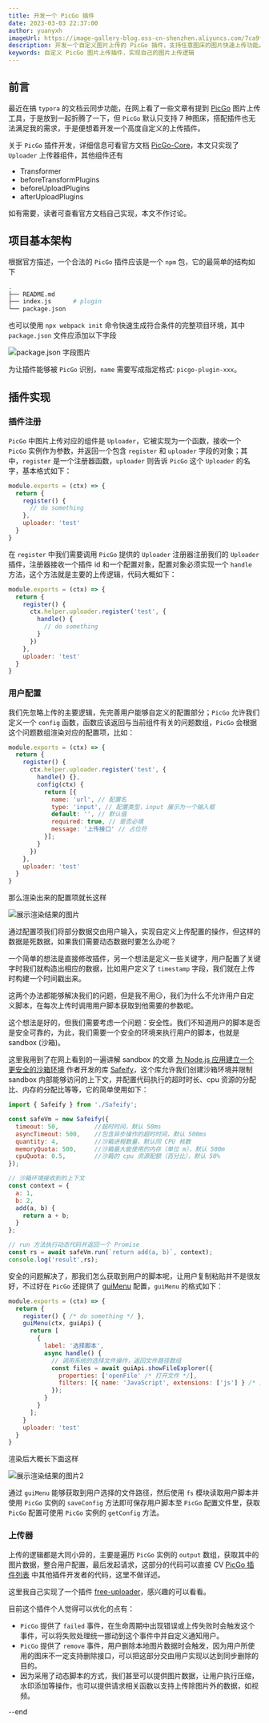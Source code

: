 ```yaml
---
title: 开发一个 PicGo 插件
date: 2023-03-03 22:37:00
author: yuanyxh
imageUrl: https://image-gallery-blog.oss-cn-shenzhen.aliyuncs.com/7ca9f9ebd0cbcd20.webp
description: 开发一个自定义图片上传的 PicGo 插件，支持任意图床的图片快速上传功能。
keywords: 自定义 PicGo 图片上传插件，实现自己的图片上传逻辑
---
```


## 前言

最近在搞 `typora` 的文档云同步功能，在网上看了一些文章有提到 [PicGo] 图片上传工具，于是放到一起折腾了一下，但 `PicGo` 默认只支持 7 种图床，搭配插件也无法满足我的需求，于是便想着开发一个高度自定义的上传插件。

关于 `PicGo` 插件开发，详细信息可看官方文档 [PicGo-Core]，本文只实现了 `Uploader` 上传器组件，其他组件还有

- Transformer
- beforeTransformPlugins
- beforeUploadPlugins
- afterUploadPlugins

如有需要，读者可查看官方文档自己实现，本文不作讨论。

## 项目基本架构

根据官方描述，一个合法的 `PicGo` 插件应该是一个 `npm` 包，它的最简单的结构如下

```sh
.
├── README.md
├── index.js      # plugin
└── package.json
```

也可以使用 `npx webpack init` 命令快速生成符合条件的完整项目环境，其中 `package.json` 文件应添加以下字段

![package.json 字段图片](https://image-gallery-blog.oss-cn-shenzhen.aliyuncs.com/6e244cb48c13e4f1.webp)

为让插件能够被 `PicGo` 识别，`name` 需要写成指定格式: `picgo-plugin-xxx`。

## 插件实现

### 插件注册

`PicGo` 中图片上传对应的组件是 `Uploader`，它被实现为一个函数，接收一个 `PicGo` 实例作为参数，并返回一个包含 `register` 和 `uploader` 字段的对象；其中，`register` 是一个注册器函数，`uploader` 则告诉 `PicGo` 这个 `Uploader` 的名字，基本格式如下：

```js
module.exports = (ctx) => {
  return {
    register() {
      // do something
    },
    uploader: 'test'
  }
}
```

在 `register` 中我们需要调用 `PicGo` 提供的 `Uploader` 注册器注册我们的 `Uploader` 插件，注册器接收一个插件 id 和一个配置对象，配置对象必须实现一个 `handle` 方法，这个方法就是主要的上传逻辑，代码大概如下：

```js
module.exports = (ctx) => {
  return {
    register() {
      ctx.helper.uploader.register('test', {
        handle() {
          // do something
        }
      })
    },
    uploader: 'test'
  }
}
```

### 用户配置

我们先忽略上传的主要逻辑，先完善用户能够自定义的配置部分；`PicGo` 允许我们定义一个 `config` 函数，函数应该返回与当前组件有关的问题数组，`PicGo` 会根据这个问题数组渲染对应的配置项，比如：

```js
module.exports = (ctx) => {
  return {
    register() {
      ctx.helper.uploader.register('test', {
        handle() {},
        config(ctx) {
          return [{
            name: 'url', // 配置名
            type: 'input', // 配置类型，input 展示为一个输入框
            default: '', // 默认值
            required: true, // 是否必填
            message: '上传接口' // 占位符
          }];
        }
      })
    },
    uploader: 'test'
  }
}
```

那么渲染出来的配置项就长这样

![展示渲染结果的图片](https://image-gallery-blog.oss-cn-shenzhen.aliyuncs.com/35f03a074e74b180.webp)

通过配置项我们将部分数据交由用户输入，实现自定义上传配置的操作，但这样的数据是死数据，如果我们需要动态数据时要怎么办呢？

一个简单的想法是直接修改插件，另一个想法是定义一些关键字，用户配置了关键字时我们就构造出相应的数据，比如用户定义了 `timestamp` 字段，我们就在上传时构建一个时间戳出来。

这两个办法都能够解决我们的问题，但是我不用:smirk:，我们为什么不允许用户自定义脚本，在每次上传时调用用户脚本获取到他需要的参数呢。

这个想法是好的，但我们需要考虑一个问题：安全性。我们不知道用户的脚本是否是安全可靠的，为此，我们需要一个安全的环境来执行用户的脚本，也就是 sandbox (沙箱)。

这里我用到了在网上看到的一遍讲解 sandbox 的文章 [为 Node.js 应用建立一个更安全的沙箱环境] 作者开发的库 [Safeify]，这个库允许我们创建沙箱环境并限制 sandbox 内部能够访问的上下文，并配置代码执行的超时时长、cpu 资源的分配比、内存的分配比等等，它的简单使用如下：

```js
import { Safeify } from './Safeify';

const safeVm = new Safeify({
  timeout: 50,          //超时时间，默认 50ms
  asyncTimeout: 500,    //包含异步操作的超时时间，默认 500ms
  quantity: 4,          //沙箱进程数量，默认同 CPU 核数
  memoryQuota: 500,     //沙箱最大能使用的内存（单位 m），默认 500m
  cpuQuota: 0.5,        //沙箱的 cpu 资源配额（百分比），默认 50%
});

// 沙箱环境接收到的上下文
const context = {
  a: 1,
  b: 2,
  add(a, b) {
    return a + b;
  }
};

// run 方法执行动态代码并返回一个 Promise
const rs = await safeVm.run(`return add(a, b)`, context);
console.log('result',rs);
```

安全的问题解决了，那我们怎么获取到用户的脚本呢，让用户复制粘贴并不是很友好，不过好在 `PicGo` 还提供了 [guiMenu] 配置，`guiMenu` 的格式如下：

```js
module.exports = (ctx) => {
  return {
    register() { /* do something */ },
    guiMenu(ctx, guiApi) {
      return [
        {
          label: '选择脚本',
          async handle() {
            // 调用系统的选择文件操作，返回文件路径数组
            const files = await guiApi.showFileExplorer({
              properties: ['openFile' /* 打开文件 */],
              filters: [{ name: 'JavaScript', extensions: ['js'] } /* 只允许 .js 文件 */]
            });
          }
        }
      ];
    }
    uploader: 'test'
  }
}
```

渲染后大概长下面这样

![展示渲染结果的图片2](https://image-gallery-blog.oss-cn-shenzhen.aliyuncs.com/1d2c51843e81e77a.webp)

通过 `guiMenu` 能够获取到用户选择的文件路径，然后使用 `fs` 模块读取用户脚本并使用 `PicGo` 实例的 `saveConfig` 方法即可保存用户脚本至 `PicGo` 配置文件里，获取 `PicGo` 配置可使用 `PicGo` 实例的 `getConfig` 方法。

### 上传器

上传的逻辑都是大同小异的，主要是遍历 `PicGo` 实例的 `output` 数组，获取其中的图片数据，整合用户配置，最后发起请求，这部分的代码可以直接 CV [PicGo 插件列表] 中其他插件开发者的代码，这里不做详述。

这里我自己实现了一个插件 [free-uploader]，感兴趣的可以看看。

目前这个插件个人觉得可以优化的点有：

- `PicGo` 提供了 `failed` 事件，在生命周期中出现错误或上传失败时会触发这个事件，可以将失败处理统一挪动到这个事件中并自定义通知用户。
- `PicGo` 提供了 `remove` 事件，用户删除本地图片数据时会触发，因为用户所使用的图床不一定支持删除接口，可以把这部分交由用户实现以达到同步删除的目的。
- 因为采用了动态脚本的方式，我们甚至可以提供图片数据，让用户执行压缩，水印添加等操作，也可以提供请求相关函数以支持上传除图片外的数据，如视频。

--end

[PicGo]: https://picgo.github.io/PicGo-Doc/zh/guide
[PicGo-Core]: https://picgo.github.io/PicGo-Core-Doc/
[为 Node.js 应用建立一个更安全的沙箱环境]: https://cloud.tencent.com/developer/article/1802781
[Safeify]: https://github.com/Houfeng/safeify
[guiMenu]: https://picgo.github.io/PicGo-Core-Doc/zh/dev-guide/gui.html#guimenu
[PicGo 插件列表]: https://github.com/PicGo/Awesome-PicGo
[free-uploader]: https://github.com/yuanyxh/picgo-plugin-free-uploader
